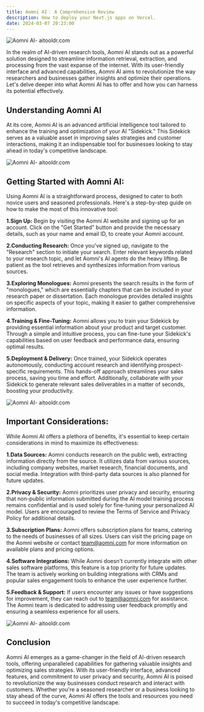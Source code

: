 ```yaml
---
title: Aomni AI： A Comprehensive Review
description: How to deploy your Next.js apps on Vercel.
date: 2024-03-07 20:23:00
---
```


![Aomni AI- aitooldr.com](/images/article/img-aomin1.jpg)

In the realm of AI-driven research tools, Aomni AI stands out as a powerful solution designed to streamline information retrieval, extraction, and processing from the vast expanse of the internet. With its user-friendly interface and advanced capabilities, Aomni AI aims to revolutionize the way researchers and businesses gather insights and optimize their operations. Let's delve deeper into what Aomni AI has to offer and how you can harness its potential effectively.

## Understanding Aomni AI

At its core, Aomni AI is an advanced artificial intelligence tool tailored to enhance the training and optimization of your AI "Sidekick." This Sidekick serves as a valuable asset in improving sales strategies and customer interactions, making it an indispensable tool for businesses looking to stay ahead in today's competitive landscape.

![Aomni AI- aitooldr.com](/images/article/img-aomin2.png)

## Getting Started with Aomni AI:

Using Aomni AI is a straightforward process, designed to cater to both novice users and seasoned professionals. Here's a step-by-step guide on how to make the most of this innovative tool:

**1.Sign Up:** Begin by visiting the Aomni AI website and signing up for an account. Click on the "Get Started" button and provide the necessary details, such as your name and email ID, to create your Aomni account.

**2.Conducting Research:** Once you've signed up, navigate to the "Research" section to initiate your search. Enter relevant keywords related to your research topic, and let Aomni's AI agents do the heavy lifting. Be patient as the tool retrieves and synthesizes information from various sources.

**3.Exploring Monologues:** Aomni presents the search results in the form of "monologues," which are essentially chapters that can be included in your research paper or dissertation. Each monologue provides detailed insights on specific aspects of your topic, making it easier to gather comprehensive information.

**4.Training & Fine-Tuning:** Aomni allows you to train your Sidekick by providing essential information about your product and target customer. Through a simple and intuitive process, you can fine-tune your Sidekick's capabilities based on user feedback and performance data, ensuring optimal results.

**5.Deployment & Delivery:** Once trained, your Sidekick operates autonomously, conducting account research and identifying prospect-specific requirements. This hands-off approach streamlines your sales process, saving you time and effort. Additionally, collaborate with your Sidekick to generate relevant sales deliverables in a matter of seconds, boosting your productivity.

![Aomni AI- aitooldr.com](/images/article/img-aomin3.png)

## Important Considerations:

While Aomni AI offers a plethora of benefits, it's essential to keep certain considerations in mind to maximize its effectiveness:

**1.Data Sources:** Aomni conducts research on the public web, extracting information directly from the source. It utilizes data from various sources, including company websites, market research, financial documents, and social media. Integration with third-party data sources is also planned for future updates.

**2.Privacy & Security:** Aomni prioritizes user privacy and security, ensuring that non-public information submitted during the AI model training process remains confidential and is used solely for fine-tuning your personalized AI model. Users are encouraged to review the Terms of Service and Privacy Policy for additional details.

**3.Subscription Plans:** Aomni offers subscription plans for teams, catering to the needs of businesses of all sizes. Users can visit the pricing page on the Aomni website or contact team@aomni.com for more information on available plans and pricing options.

**4.Software Integrations:** While Aomni doesn't currently integrate with other sales software platforms, this feature is a top priority for future updates. The team is actively working on building integrations with CRMs and popular sales engagement tools to enhance the user experience further.

**5.Feedback & Support:** If users encounter any issues or have suggestions for improvement, they can reach out to team@aomni.com for assistance. The Aomni team is dedicated to addressing user feedback promptly and ensuring a seamless experience for all users.

![Aomni AI- aitooldr.com](/images/article/img-aomin4.png)

## Conclusion
Aomni AI emerges as a game-changer in the field of AI-driven research tools, offering unparalleled capabilities for gathering valuable insights and optimizing sales strategies. With its user-friendly interface, advanced features, and commitment to user privacy and security, Aomni AI is poised to revolutionize the way businesses conduct research and interact with customers. Whether you're a seasoned researcher or a business looking to stay ahead of the curve, Aomni AI offers the tools and resources you need to succeed in today's competitive landscape.





